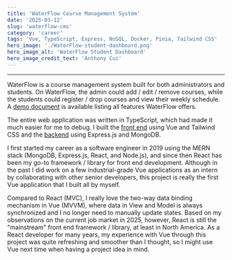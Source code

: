 ```yaml
---
title: 'WaterFlow Course Management System'
date: '2025-03-12'
slug: 'waterflow-cms'
category: 'career'
tags: 'Vue, TypeScript, Express, NoSQL, Docker, Pinia, Tailwind CSS'
hero_image: './WaterFlow-student-dashboard.png'
hero_image_alt: 'WaterFlow Student Dashboard'
hero_image_credit_text: 'Anthony Cui'
---
```


---
WaterFlow is a course management system built for both administrators and students.
On WaterFlow, the admin could add / edit / remove courses, while the students could register / drop courses and view their weekly schedule.
A [demo document](https://drive.google.com/file/d/1hU_-Tr8EW4x9a8j0K3mzBArzwQrsKd27/view?usp=drive_link) is available listing all features WaterFlow offers.

The entire web application was written in TypeScript, which had made it much easier for me to debug.
I built the [front end](https://github.com/Yuanlong-Tony-Cui/WaterFlow-Front-End) using Vue and Tailwind CSS and the [backend](https://github.com/Yuanlong-Tony-Cui/WaterFlow-Backend) using Express.js and MongoDB.

I first started my career as a software engineer in 2019 using the MERN stack (MongoDB, Express.js, React, and Node.js),
and since then React has been my go-to framework / library for front end development.
Although in the past I did work on a few industrial-grade Vue applications as an intern by collaborating with other senior developers,
this project is really the first Vue application that I built all by myself.

Compared to React (MVC), I really love the two-way data binding mechanism in Vue (MVVM), where data in View and Model is always synchronized and I no longer need to manually update states.
Based on my observations on the current job market in 2025, however, React is still the "mainstream" front end framework / library, at least in North America.
As a React developer for many years, my experience with Vue through this project was quite refreshing and smoother than I thought, so I might use Vue next time when having a project idea in mind.
